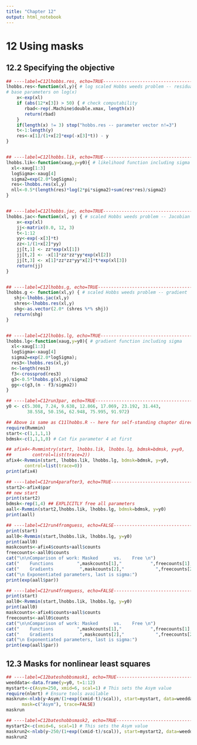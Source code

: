 ```yaml
---
title: "Chapter 12"
output: html_notebook
---
```


# 12 Using masks

## 12.2 Specifying the objective

```r
## ----label=C12lhobbs.res, echo=TRUE--------------------------------------
lhobbs.res<-function(xl,y){ # log scaled Hobbs weeds problem -- residual
# base parameters on log(x)
    x<-exp(xl)
    if (abs(12*x[3]) > 50) { # check computability
       rbad<-rep(.Machine$double.xmax, length(x))
       return(rbad)
    }
    if(length(x) != 3) stop("hobbs.res -- parameter vector n!=3")
    t<-1:length(y)
    res<-x[1]/(1+x[2]*exp(-x[3]*t)) - y
}


## ----label=C12lhobbs.lik, echo=TRUE--------------------------------------
lhobbs.lik<-function(xaug,y=y0){ # likelihood function including sigma
  xl<-xaug[1:3]
  logSigma<-xaug[4]
  sigma2=exp(2.0*logSigma);
  res<-lhobbs.res(xl,y)
  nll<-0.5*(length(res)*log(2*pi*sigma2)+sum(res*res)/sigma2)
}


## ----label=C12lhobbs.jac, echo=TRUE--------------------------------------
lhobbs.jac<-function(xl, y) { # scaled Hobbs weeds problem -- Jacobian
    x<-exp(xl)
    jj<-matrix(0.0, 12, 3)
    t<-1:12
    yy<-exp(-x[3]*t)
    zz<-1/(1+x[2]*yy)
    jj[t,1] <- zz*exp(xl[1])
    jj[t,2] <- -x[1]*zz*zz*yy*exp(xl[2])
    jj[t,3] <- x[1]*zz*zz*yy*x[2]*t*exp(xl[3])
    return(jj)
}


## ----label=C12lhobbs.g, echo=TRUE----------------------------------------
lhobbs.g <- function(xl,y) { # scaled Hobbs weeds problem -- gradient
   shj<-lhobbs.jac(xl,y)
   shres<-lhobbs.res(xl,y)
   shg<-as.vector(2.0* (shres %*% shj))
   return(shg)
}


## ----label=C12lhobbs.lg, echo=TRUE---------------------------------------
lhobbs.lg<-function(xaug,y=y0){ # gradient function including sigma
  xl<-xaug[1:3]
  logSigma<-xaug[4]
  sigma2=exp(2.0*logSigma);
  res3<-lhobbs.res(xl,y)
  n<-length(res3)
  f3<-crossprod(res3)
  g3<-0.5*lhobbs.g(xl,y)/sigma2
  gg<-c(g3,(n - f3/sigma2))
}
```

```r
## ----label=C12run3par, echo=TRUE-----------------------------------------
y0 <- c(5.308, 7.24, 9.638, 12.866, 17.069, 23.192, 31.443, 
        38.558, 50.156, 62.948, 75.995, 91.972)
```

```r
## Above is same as C11lhobbs.R -- here for self-standing chapter directory
require(Rvmmin)
start<-c(1,1,1,1)
bdmsk<-c(1,1,1,0) # Cat fix parameter 4 at first
```

```r
## afix4<-Rvmmintry(start, lhobbs.lik, lhobbs.lg, bdmsk=bdmsk, y=y0,
##        control=list(trace=2))
afix4<-Rvmmin(start, lhobbs.lik, lhobbs.lg, bdmsk=bdmsk, y=y0,
       control=list(trace=0))
print(afix4)
```

```r
## ----label=C12run4parafter3, echo=TRUE-----------------------------------
start2<-afix4$par
## new start
print(start2)
bdmsk<-rep(1,4) ## EXPLICITLY free all parameters
aall<-Rvmmin(start2,lhobbs.lik, lhobbs.lg, bdmsk=bdmsk, y=y0)
print(aall)
```

```r

## ----label=C12run4fromguess, echo=FALSE----------------------------------
print(start)
aall0<-Rvmmin(start,lhobbs.lik, lhobbs.lg, y=y0)
print(aall0)
maskcounts<-afix4$counts+aall$counts
freecounts<-aall0$counts
cat("\n\nComparison of work: Masked      vs.    Free \n")
cat("    Functions         ",maskcounts[1],"           ",freecounts[1],"\n")
cat("    Gradients          ",maskcounts[2],"            ",freecounts[2],"\n")
cat("\n Exponentiated parameters, last is sigma:")
print(exp(aall$par))
```

```r
## ----label=C12run4fromguess, echo=FALSE----------------------------------
print(start)
aall0<-Rvmmin(start,lhobbs.lik, lhobbs.lg, y=y0)
print(aall0)
maskcounts<-afix4$counts+aall$counts
freecounts<-aall0$counts
cat("\n\nComparison of work: Masked      vs.    Free \n")
cat("    Functions         ",maskcounts[1],"           ",freecounts[1],"\n")
cat("    Gradients          ",maskcounts[2],"            ",freecounts[2],"\n")
cat("\n Exponentiated parameters, last is sigma:")
print(exp(aall$par))
```

## 12.3 Masks for nonlinear least squares

```r
## ----label=C12bateshobbsmask1, echo=TRUE---------------------------------
weeddata<-data.frame(y=y0, t=1:12)
mystart<-c(Asym=250, xmid=6, scal=1) # This sets the Asym value
require(nlmrt) # Ensure tools available
maskrun<-nlxb(y~Asym/(1+exp((xmid-t)/scal)), start=mystart, data=weeddata, 
      mask=c("Asym"), trace=FALSE)
maskrun
```

```r

## ----label=C12bateshobbsmask2, echo=TRUE---------------------------------
mystart2<-c(xmid=6, scal=1) # This sets the Asym value
maskrun2<-nlxb(y~250/(1+exp((xmid-t)/scal)), start=mystart2, data=weeddata)
maskrun2
```
